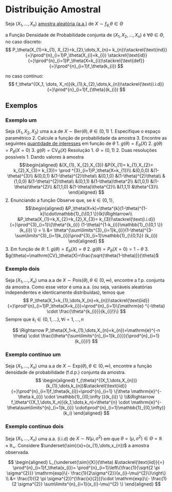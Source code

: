 # Distribuição Amostral
Seja $(X_{1},\dots,X_{n})$ [amostra aleatória (a.a.)](populacao-e-amostra.qmd#sec-aa) de
$X\sim f_{\theta,}\theta \in \Theta$

a Função Densidade de Probabilidade conjunta de $(X_{1}, X_{2},\dots,X_{n})$ é $\forall \theta \in \Theta$,
no caso discreto:
$$
P_\theta(X_{1}=k_{1}, X_{2}=k_{2},\dots,X_{n}= k_{n})\stackrel{\text{ind}}{=}\prod^{n}_{i=1}P_\theta(X_{i}=k_{i})
\stackrel{\text{id}}{=}\prod^{n}_{i=1}P_\theta(X=k_{i})\stackrel{\text{def}}{=}\prod^{n}_{i=1}f_\theta(k_{i})
$$

no caso contínuo:
$$
f_\theta^{(X_1, \dots, X_n)}(k_{1},k_{2},\dots,k_{n})\stackrel{\text{i.i.d}}{=}\prod^{n}_{i=1}f_{\theta}(k_{i})
$$

## Exemplos

### Exemplo um
Seja $(X_{1},X_{2},X_{3})$ uma a.a  de $X\sim \text{Ber}(\theta), \theta \in (0,1)$
1. Especifique o espaço paramétrico
2. Calcule a função de probabilidade da amostra
3. Encontre as seguintes [quantidade de interesses](quantidade-de-interesse.qmd) em função de $\theta$
	1. $g(\theta)=E_\theta(X)$
	2. $g(\theta)=P_\theta(X=0)$
	3. $g(\theta)=\mathrm{CV}_\theta(X)$
Resolução
1. $\Theta=(0,1)$
2. Duas resoluções possíveis
	1. Dando valores à amostra
    $$\begin{aligned}
         &(X_{1}, X_{2},X_{3})  &P(X_{1}= k_{1},X_{2}= k_{2},X_{3}= k_{3})= \prod ^{3}_{i=1}P_\theta(X=k_{1})\\
         &(0,0,0) &(1-\theta)^{3}\\
         &(0,0,1) &(1-\theta)^{2}\theta\\
         &(0,1,0) &(1-\theta)^{2}\theta\\
         &(1,0,0) &(1-\theta)^{2}\theta\\
         &(0,1,1) &(1-\theta)\theta^2\\
         &(1,0,1) &(1-\theta)\theta^{2}\\
         &(1,1,0) &(1-\theta)\theta^{2}\\
         &(1,1,1) &\theta^{3}\\
         \end{aligned}
    $$
  2. Enunciando a função
     Observe que, se $k \in \{0,1 \}$, 
     $$\begin{aligned}
       &P_\theta(X=k)=\theta^{k}(1-\theta)^{1-k}\cdot\mathbb{1}_{\{0,1 \}}(k)\Rightarrow\\
       &P_\theta(X_{1}=k,X_{2}=k_{2},X_{3}= k_{3})\stackrel{\text{i.i.d}}{=}\prod^{3}_{i=1}\{\theta^{k_{i}}
       (1-\theta)^{1-k_{i}}\mathbb{1}_{\{0,1 \}}(k_{i}) \} = \\
       &= \theta^{\sum\limits^{3}_{i=1}k_{i}}(1-\theta)^{3-\sum\limits^{3}_{i=1}k_{i}}\prod^{3}_{i=1}\mathbb{1}_{\{0,1\}}
       (k_{i})
       \end{aligned}
    $$
3. Em função de $\theta$:
	1. $g(\theta)=E_\theta(X)=\theta$
	2. $g(\theta)=P_\theta(X=0)=1-\theta$
	3. $g(\theta)=\mathrm{CV}_\theta(X)=\frac{\sqrt{\theta(1-\theta)}}{\theta}$

<!-- ### Exemplo dois

Seja $(X_{1},\dots,X_{n})$ uma a.a de $X\sim\text{Ber}(\theta), \theta \in(0,1)$, encontre a f.p conjunta da amostra.
$$
\begin{aligned}
P_\theta(X_{1}=k_{1},\dots,X_{n}=k_{n})\stackrel{\text{iid}}{=}\prod ^{n}_{i=1}P_\theta(X=k_{i})=\prod^{n}_{i=1}
\{\theta^{k_{i}}(1-\theta)^{1-k_{i}}\mathbb{1}_{\{0,1 \}}(k_{i}) \}\\
\Rightarrow P_\theta(X_{1}=k_{1},\dots,X_{n}=k_{n})=\theta^{\sum\limits^{n}_{i=1}k_{1}}\cdot 
\theta^{n-\sum\limits^{n}_{i=i}k_{i}}\cdot\mathbb{1}_{\{0,1\}}(k_{i})
\end{aligned}
$$ -->

### Exemplo dois <!-- três -->
Seja $(X_{1},\dots,X_{n})$ uma a.a de $X\sim\text{Pois}(\theta), \theta \in(0,\infty)$, encontre a f.p. conjunta da 
amostra.
Como esse vetor é uma a.a. (ou seja, variáveis aleatórias independentes e identicamente distribuídas), temos que
$$
P_\theta(X_1=k_{1},\dots,X_{n}=k_{n})\stackrel{\text{iid}}{=}\prod^{n}_{i=1}P_\theta(X=k_{i})=\prod^{n}_{i=1}\{\mathrm{e}
^{-\theta} \cdot \frac{\theta^{k_{i}}}{k_{i}!}\}
$$
Sempre que $k_{i}\in\{0,1,\dots \}, \forall i = 1,\dots,n$

$$
\Rightarrow P_\theta(X_1=k_{1},\dots,X_{n}=k_{n})=\mathrm{e}^{-n \theta} \cdot \frac{\theta^{\sum\limits^{n}_{i=1}k_{i}}}{\prod^{n}_{i=1}
(k_{i})!}
$$

### Exemplo contínuo um

Seja $(X_{1},\dots,X_{n})$ uma a.a de $X\sim\text{Exp}(\theta), \theta \in(0,\infty)$, encontre a 
função densidade de probabilidade (f.d.p.) conjunta da amostra.
$$
\begin{aligned}
f_{\theta}^{(X_1,\dots,X_{n})}(k_{1},\dots,k_{n})&\stackrel{\text{iid}}{=}\prod^{n}_{i=1}f_\theta(k_{i})=\prod^{n}_{i=1}
\{\theta \mathrm{e}^{-\theta k_{i}} \cdot \mathbb{1}_{(0,\infty )}(k_{i}) \}
\\&\Rightarrow f_\theta^{(X_1,\dots,X_n)}(k_1,\dots,k_n)=\theta^{n}
\cdot \mathrm{e}^{-\theta\sum\limits^{n}_{i=1}k_{i}} \cdot\prod^{n}_{i=1}\mathbb{1}_{(0,\infty)}(k_i)
\end{aligned}
$$

### Exemplo contínuo dois

Seja $(X_{1},\dots,X_{n})$ uma a.a. (i.i.d) de $X\sim N(\mu,\sigma^{2})$ em que 
$\theta=(\mu, \sigma^{2}) \in \Theta=\mathbb{R}\times \mathbb{R}_{+}$. Considere $\underset{\sim}{x}=(x_{1},\dots,x_{n})$
a amostra observada.

$$
\begin{aligned}
L_{\underset{\sim}{X}}(\theta) &\stackrel{\text{iid}}{=} \prod^{n}_{i=1}f_\theta(x_{i})=
\prod^{n}_{i=1}\left\{\frac{1}{\sqrt{2 \pi \sigma^{2}}} \mathrm{exp}\{- \frac{1}{2\sigma^{2}}(x_{i}-\mu)^{2}\}\right\} \\
&= \frac{1}{(2 \pi \sigma^{2})^{\frac{x}{2}}}\cdot \mathrm{exp}\{- \frac{1}{2 \sigma^{2}} \sum\limits^{n}_{i=1}(x_{i}-\mu)^{2}  \}
\end{aligned}
$$

